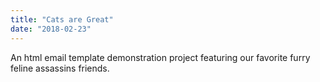```yaml
---
title: "Cats are Great"
date: "2018-02-23"
---
```


An html email template demonstration project featuring our favorite furry feline <strikethrough>assassins</strikethrough> friends.
